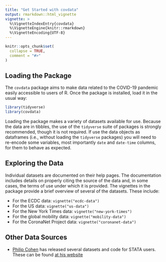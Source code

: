 ```yaml
---
title: "Get Started with covdata"
output: rmarkdown::html_vignette
vignette: >
  %\VignetteIndexEntry{covdata}
  %\VignetteEngine{knitr::rmarkdown}
  %\VignetteEncoding{UTF-8}
---
```


```r
knitr::opts_chunk$set(
  collapse = TRUE,
  comment = "#>"
)
```

## Loading the Package

The `covdata` package aims to make data related to the COVID-19 pandemic easily accessible to users of R. Once the package is installed, load it in the usual way:

```r
library(tidyverse) 
library(covdata)
```

Loading the package makes a variety of datasets available for use. Because the data are in tibbles, the use of the `tidyverse` suite of packages is strongly recommended, though it is not required. If use the data objects as dataframes (i.e., without loading the `tidyverse` packages) you will need to re-encode some variables, most importantly `date` and `date-time` columns, for them to behave as expected.

## Exploring the Data

Individual datasets are documented on their help pages. The documentation includes details on properly citing the source of the data and, in some cases, the terms of use under which it is provided. The vignettes in the package provide a brief overview of several of the datasets. These include:

- For the ECDC data: `vignette("ecdc-data")`
- For the US data: `vignette("us-data")`
- For the New York Times data: `vignette("new-york-times")`
- For the global mobility data: `vignette("mobility-data")`
- For the CoronaNet Project data: `vignette("coronanet-data")`

## Other Data Sources

- [Philip Cohen](https://familyinequality.wordpress.com) has released several datasets and code for STATA users. These can be found [at his website](https://familyinequality.wordpress.com/2020/04/27/covid-19-code-data-codebooks-figures/)
